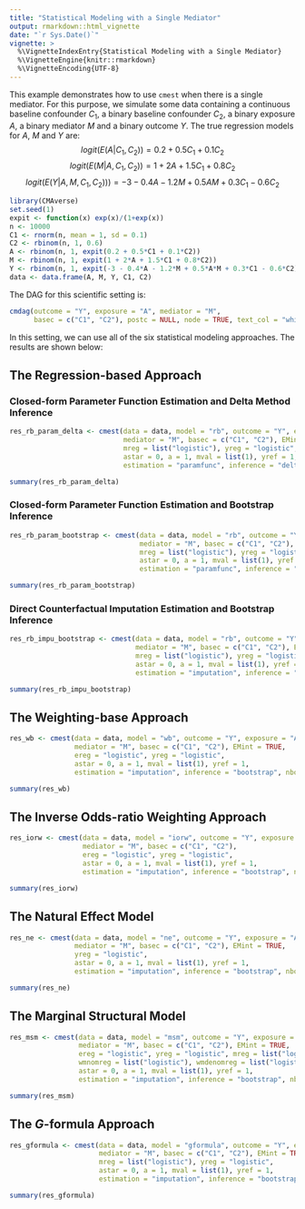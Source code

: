 ```yaml
---
title: "Statistical Modeling with a Single Mediator"
output: rmarkdown::html_vignette
date: "`r Sys.Date()`"
vignette: >
  %\VignetteIndexEntry{Statistical Modeling with a Single Mediator}
  %\VignetteEngine{knitr::rmarkdown}
  %\VignetteEncoding{UTF-8}
---
```

  
This example demonstrates how to use `cmest` when there is a single mediator. For this purpose, we simulate some data containing a continuous baseline confounder $C_1$, a binary baseline confounder $C_2$, a binary exposure $A$, a binary mediator $M$ and a binary outcome $Y$. The true regression models for $A$, $M$ and $Y$ are:
$$logit(E(A|C_1,C_2))=0.2+0.5C_1+0.1C_2$$
$$logit(E(M|A,C_1,C_2))=1+2A+1.5C_1+0.8C_2$$
$$logit(E(Y|A,M,C_1,C_2)))=-3-0.4A-1.2M+0.5AM+0.3C_1-0.6C_2$$
  
```r
library(CMAverse)
set.seed(1)
expit <- function(x) exp(x)/(1+exp(x))
n <- 10000
C1 <- rnorm(n, mean = 1, sd = 0.1)
C2 <- rbinom(n, 1, 0.6)
A <- rbinom(n, 1, expit(0.2 + 0.5*C1 + 0.1*C2))
M <- rbinom(n, 1, expit(1 + 2*A + 1.5*C1 + 0.8*C2))
Y <- rbinom(n, 1, expit(-3 - 0.4*A - 1.2*M + 0.5*A*M + 0.3*C1 - 0.6*C2))
data <- data.frame(A, M, Y, C1, C2)
```

The DAG for this scientific setting is:

```r
cmdag(outcome = "Y", exposure = "A", mediator = "M",
      basec = c("C1", "C2"), postc = NULL, node = TRUE, text_col = "white")
```

In this setting, we can use all of the six statistical modeling approaches. The results are shown below:

## The Regression-based Approach

### Closed-form Parameter Function Estimation and Delta Method Inference

```r
res_rb_param_delta <- cmest(data = data, model = "rb", outcome = "Y", exposure = "A",
                            mediator = "M", basec = c("C1", "C2"), EMint = TRUE,
                            mreg = list("logistic"), yreg = "logistic",
                            astar = 0, a = 1, mval = list(1), yref = 1,
                            estimation = "paramfunc", inference = "delta")
```

```r
summary(res_rb_param_delta)
```

### Closed-form Parameter Function Estimation and Bootstrap Inference

```r
res_rb_param_bootstrap <- cmest(data = data, model = "rb", outcome = "Y", exposure = "A",
                                mediator = "M", basec = c("C1", "C2"), EMint = TRUE,
                                mreg = list("logistic"), yreg = "logistic",
                                astar = 0, a = 1, mval = list(1), yref = 1,
                                estimation = "paramfunc", inference = "bootstrap", nboot = 2)
```

```r
summary(res_rb_param_bootstrap)
```

### Direct Counterfactual Imputation Estimation and Bootstrap Inference

```r
res_rb_impu_bootstrap <- cmest(data = data, model = "rb", outcome = "Y", exposure = "A",
                               mediator = "M", basec = c("C1", "C2"), EMint = TRUE,
                               mreg = list("logistic"), yreg = "logistic",
                               astar = 0, a = 1, mval = list(1), yref = 1,
                               estimation = "imputation", inference = "bootstrap", nboot = 2)
```

```r
summary(res_rb_impu_bootstrap)
```

## The Weighting-base Approach

```r
res_wb <- cmest(data = data, model = "wb", outcome = "Y", exposure = "A",
                mediator = "M", basec = c("C1", "C2"), EMint = TRUE,
                ereg = "logistic", yreg = "logistic",
                astar = 0, a = 1, mval = list(1), yref = 1,
                estimation = "imputation", inference = "bootstrap", nboot = 2)
```

```r
summary(res_wb)
```

## The Inverse Odds-ratio Weighting Approach

```r
res_iorw <- cmest(data = data, model = "iorw", outcome = "Y", exposure = "A",
                  mediator = "M", basec = c("C1", "C2"), 
                  ereg = "logistic", yreg = "logistic",
                  astar = 0, a = 1, mval = list(1), yref = 1,
                  estimation = "imputation", inference = "bootstrap", nboot = 2)
```

```r
summary(res_iorw)
```

## The Natural Effect Model

```r
res_ne <- cmest(data = data, model = "ne", outcome = "Y", exposure = "A",
                mediator = "M", basec = c("C1", "C2"), EMint = TRUE,
                yreg = "logistic",
                astar = 0, a = 1, mval = list(1), yref = 1,
                estimation = "imputation", inference = "bootstrap", nboot = 2)
```

```r
summary(res_ne)
```

## The Marginal Structural Model

```r
res_msm <- cmest(data = data, model = "msm", outcome = "Y", exposure = "A",
                 mediator = "M", basec = c("C1", "C2"), EMint = TRUE,
                 ereg = "logistic", yreg = "logistic", mreg = list("logistic"),
                 wmnomreg = list("logistic"), wmdenomreg = list("logistic"),
                 astar = 0, a = 1, mval = list(1), yref = 1,
                 estimation = "imputation", inference = "bootstrap", nboot = 2)
```

```r
summary(res_msm)
```

## The $G$-formula Approach

```r
res_gformula <- cmest(data = data, model = "gformula", outcome = "Y", exposure = "A",
                      mediator = "M", basec = c("C1", "C2"), EMint = TRUE,
                      mreg = list("logistic"), yreg = "logistic",
                      astar = 0, a = 1, mval = list(1), yref = 1,
                      estimation = "imputation", inference = "bootstrap", nboot = 2)
```

```r
summary(res_gformula)
```
